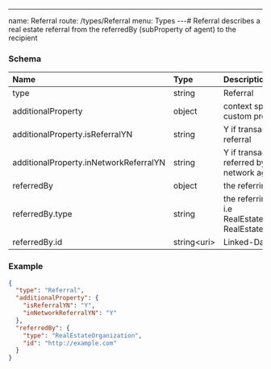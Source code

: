 
---
name: Referral
route: /types/Referral
menu: Types
---# Referral
describes a real estate referral from the referredBy (subProperty of agent) to the recipient


### Schema
| Name | Type | Description |
|:-----| :--- | :---------- |
| type | string | Referral  |
| additionalProperty | object | context specific custom properties  |
| additionalProperty.isReferralYN | string | Y if transaction was a referral  |
| additionalProperty.inNetworkReferralYN | string | Y if transaction was referred by an in network agent  |
| referredBy | object | the referring entity  |
| referredBy.type | string | the referring entity type i.e RealEstateOrganization, RealEstateAgent  |
| referredBy.id | string&lt;uri&gt;  | Linked-Data URI (@id)  |

### Example
```json
{
  "type": "Referral",
  "additionalProperty": {
    "isReferralYN": "Y",
    "inNetworkReferralYN": "Y"
  },
  "referredBy": {
    "type": "RealEstateOrganization",
    "id": "http://example.com"
  }
}
```
